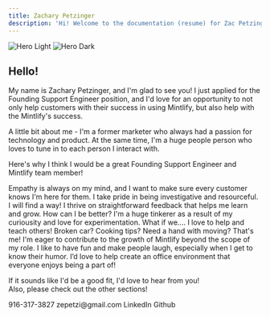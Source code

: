```yaml
---
title: Zachary Petzinger
description: 'Hi! Welcome to the documentation (resume) for Zac Petzinger v1.0!'
---
```

<Frame caption="It's me!">
<img className="block dark:hidden" src="/images/IMG_6487M-WRP.png" alt="Hero Light" />

<img className="hidden dark:block" src="/images/IMG_6487M-WRP.png" alt="Hero Dark" />

</Frame>

## Hello!

My name is Zachary Petzinger, and I'm glad to see you! I just applied for the Founding Support Engineer position, and I'd love for an opportunity to not only help customers with their success in using Mintlify, but also help with the Mintlify's success.

A little bit about me - I'm a former marketer who always had a passion for technology and product. At the same time, I'm a huge people person who loves to tune in to each person I interact with. 

Here's why I think I would be a great Founding Support Engineer and Mintlify team member!

<Check>Empathy is always on my mind, and I want to make sure every customer knows I'm here for them.</Check>
<Check>I take pride in being investigative and resourceful. I will find a way!</Check>
<Check>I thrive on straightforward feedback that helps me learn and grow. How can I be better?  </Check>
<Check>I'm a huge tinkerer as a result of my curiousity and love for experimentation. What if we....</Check>
<Check>I love to help and teach others! Broken car? Cooking tips? Need a hand with moving? That's me!</Check>
<Check>I'm eager to contribute to the growth of Mintlify beyond the scope of my role.</Check>
<Tip>I like to have fun and make people laugh, especially when I get to know their humor. I’d love to help create an office environment that everyone enjoys being a part of!</Tip>

If it sounds like I'd be a good fit, I'd love to hear from you! \
Also, please check out the other sections!

<CardGroup cols={2}>
  <Card title="Call me maybe!" icon="phone">
  916-317-3827  
  </Card>
  <Card title="Shoot me an email!" icon="at" href="mailto:zepetzi@gmail.com">
  zepetzi@gmail.com
  </Card>
  <Card title="Check out my LinkedIn..." icon="linkedin" href="https://www.linkedin.com/in/zacharypetzinger/">
  LinkedIn
  </Card>
  <Card title="...or my Github!" icon="github" href="https://github.com/zepetzi">
  Github
  </Card>
</CardGroup>



